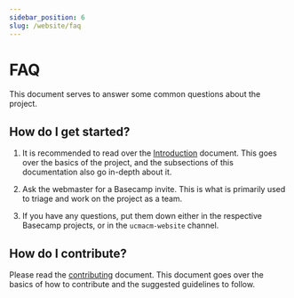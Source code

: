 ```yaml
---
sidebar_position: 6
slug: /website/faq
---
```


# FAQ

This document serves to answer some common questions about the project.

## How do I get started?

1. It is recommended to read over the [Introduction](./intro) document. This goes over the basics of the project,
and the subsections of this documentation also go in-depth about it.

2. Ask the webmaster for a Basecamp invite. This is what is primarily used to triage and work on the project as a team.

3. If you have any questions, put them down either in the respective Basecamp projects, or in the `ucmacm-website` channel.

## How do I contribute?

Please read the [contributing](./contributing) document.
This document goes over the basics of how to contribute
and the suggested guidelines to follow.

